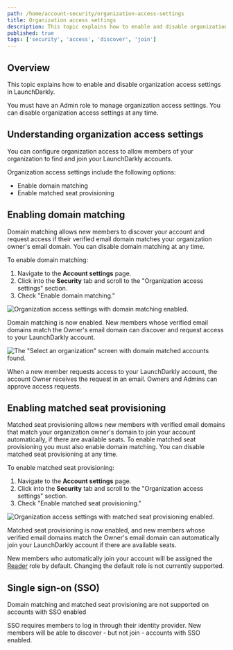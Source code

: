 ```yaml
---
path: /home/account-security/organization-access-settings
title: Organization access settings
description: This topic explains how to enable and disable organization access settings in LaunchDarkly.
published: true
tags: ['security', 'access', 'discover', 'join']
---
```


## Overview

This topic explains how to enable and disable organization access settings in LaunchDarkly.

You must have an Admin role to manage organization access settings. You can disable organization access settings at any time.

## Understanding organization access settings

You can configure organization access to allow members of your organization to find and join your LaunchDarkly accounts.

Organization access settings include the following options:

- Enable domain matching
- Enable matched seat provisioning

## Enabling domain matching

Domain matching allows new members to discover your account and request access if their verified email domain matches your organization owner's email domain. You can disable domain matching at any time.

To enable domain matching:

1. Navigate to the **Account settings** page.
2. Click into the **Security** tab and scroll to the "Organization access settings" section.
3. Check "Enable domain matching."

![Organization access settings with domain matching enabled.](domain-matching-enabled.png)

Domain matching is now enabled. New members whose verified email domains match the Owner's email domain can discover and request access to your LaunchDarkly account.

![The "Select an organization" screen with domain matched accounts found.](domain-matching-select-an-organization.png)

When a new member requests access to your LaunchDarkly account, the account Owner receives the request in an email. Owners and Admins can approve access requests.

## Enabling matched seat provisioning

Matched seat provisioning allows new members with verified email domains that match your organization owner's domain to join your account automatically, if there are available seats. To enable matched seat provisioning you must also enable domain matching. You can disable matched seat provisioning at any time.

To enable matched seat provisioning:

1. Navigate to the **Account settings** page.
2. Click into the **Security** tab and scroll to the "Organization access settings" section.
3. Check "Enable matched seat provisioning."

![Organization access settings with matched seat provisioning enabled.](domain-matching-seat-provisioning-enabled.png)

Matched seat provisioning is now enabled, and new members whose verified email domains match the Owner's email domain can automatically join your LaunchDarkly account if there are available seats.

New members who automatically join your account will be assigned the [Reader](/home/members/built-in-roles/#reader) role by default. Changing the default role is not currently supported.

## Single sign-on (SSO)

<Callout intent="warning">
<CalloutTitle>Domain matching and matched seat provisioning are not supported on accounts with SSO enabled</CalloutTitle>
<CalloutDescription>

SSO requires members to log in through their identity provider. New members will be able to discover - but not join - accounts with SSO enabled.

</CalloutDescription>
</Callout>